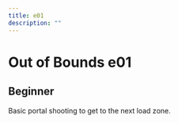 ---
title: e01
description: ""
---

# Out of Bounds e01

## Beginner
Basic portal shooting to get to the next load zone.

<YouTube url="https://youtu.be/KEowVV7jflI"/>